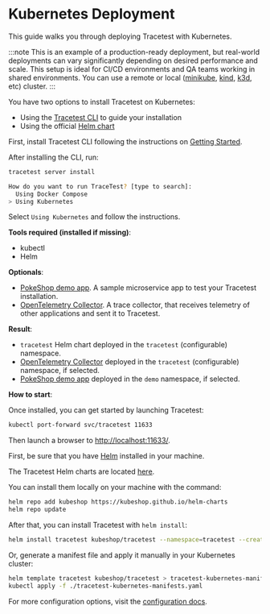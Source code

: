 # Kubernetes Deployment

<!-- Docusaurus imports start -->


<!-- Docusaurus imports end -->

This guide walks you through deploying Tracetest with Kubernetes.

:::note
This is an example of a production-ready deployment, but real-world deployments can vary significantly depending on desired performance and scale.
This setup is ideal for CI/CD environments and QA teams working in shared environments. You can use a remote or local ([minikube](https://minikube.sigs.k8s.io/docs/start/), [kind](https://kind.sigs.k8s.io/), [k3d](https://k3d.io/), etc) cluster.
:::

You have two options to install Tracetest on Kubernetes:

- Using the [Tracetest CLI](../getting-started/installation) to guide your installation
- Using the official [Helm chart](https://github.com/kubeshop/helm-charts/tree/main/charts/tracetest)

<Tabs groupId="kubernetes-installation">
  <TabItem value="cli" label="Tracetest CLI" default>

First, install Tracetest CLI following the instructions on [Getting Started](../getting-started/installation#install-the-tracetest-cli).

After installing the CLI, run:

```bash
tracetest server install
```

```bash title="Expected output"
How do you want to run TraceTest? [type to search]:
  Using Docker Compose
> Using Kubernetes
```

<!-- ![Installer using docker compose](../img/installer/1_docker-compose_0.7.0.png) -->

Select `Using Kubernetes` and follow the instructions.

**Tools required (installed if missing)**:
- kubectl
- Helm

**Optionals**:
- [PokeShop demo app](https://github.com/kubeshop/pokeshop/). A sample microservice app to test your Tracetest installation.
- [OpenTelemetry Collector](https://opentelemetry.io/docs/collector/). A trace collector, that receives telemetry of other applications and sent it to Tracetest.

**Result**:
- `tracetest` Helm chart deployed in the `tracetest` (configurable) namespace.
- [OpenTelemetry Collector](https://opentelemetry.io/docs/collector/) deployed in the `tracetest` (configurable) namespace, if selected.
- [PokeShop demo app](https://github.com/kubeshop/pokeshop/) deployed in the `demo` namespace, if selected.

**How to start**:

Once installed, you can get started by launching Tracetest:

```sh
kubectl port-forward svc/tracetest 11633
```

Then launch a browser to [http://localhost:11633/](http://localhost:11633/).

  </TabItem>
  <TabItem value="helm" label="Helm Chart">

First, be sure that you have [Helm](https://helm.sh/) installed in your machine.

The Tracetest Helm charts are located [here](https://github.com/kubeshop/helm-charts/tree/main/charts/tracetest).

You can install them locally on your machine with the command:
```sh
helm repo add kubeshop https://kubeshop.github.io/helm-charts
helm repo update
```

After that, you can install Tracetest with `helm install`:
```sh
helm install tracetest kubeshop/tracetest --namespace=tracetest --create-namespace
```

Or, generate a manifest file and apply it manually in your Kubernetes cluster:
```sh
helm template tracetest kubeshop/tracetest > tracetest-kubernetes-manifests.yaml
kubectl apply -f ./tracetest-kubernetes-manifests.yaml
```
  </TabItem>
</Tabs>

For more configuration options, visit the [configuration docs](/configuration/overview.md).
